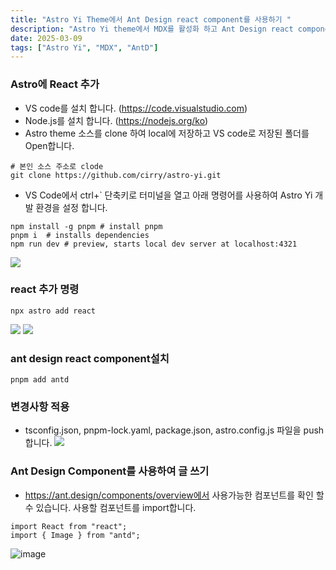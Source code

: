 ```yaml
---
title: "Astro Yi Theme에서 Ant Design react component를 사용하기 "
description: "Astro Yi theme에서 MDX를 활성화 하고 Ant Design react component를 content 작성시 사용하는 방법을 설명합니다.   "
date: 2025-03-09
tags: ["Astro Yi", "MDX", "AntD"]
---
```




### Astro에 React 추가
- VS code를 설치 합니다. (https://code.visualstudio.com)
- Node.js를 설치 합니다. (https://nodejs.org/ko)
- Astro theme 소스를 clone 하여 local에 저장하고 VS code로 저장된 폴더를 Open합니다.
```
# 본인 소스 주소로 clode
git clone https://github.com/cirry/astro-yi.git 
```

- VS Code에서 ctrl+` 단축키로 터미널을 열고 아래 명령어를 사용하여 Astro Yi 개발 환경을 설정 합니다. 
```
npm install -g pnpm # install pnpm
pnpm i  # installs dependencies
npm run dev # preview, starts local dev server at localhost:4321
```
  <Image
    client:load
    width={200}
    height={200}
    src="https://github.com/user-attachments/assets/661de5e4-e560-41b9-af1d-285d3459935f"
  />

### react 추가 명령
```
npx astro add react    
```
<Image
    client:load
    width={200}
    height={200}
    src="https://github.com/user-attachments/assets/46ffe4fc-d633-4b7b-bb91-d0078973e07f"
  /> 
  <Image
    client:load
    width={200}
    height={200}
    src="https://github.com/user-attachments/assets/a3f1be1c-24a2-4758-894d-919f7270c0ba"
  />

### ant design react component설치
```
pnpm add antd
```

### 변경사항 적용
- tsconfig.json, pnpm-lock.yaml, package.json, astro.config.js 파일을 push합니다.
<Image
    client:load
    width={200}
    height={200}
    src="https://github.com/user-attachments/assets/8037fb1c-501d-4d91-abb1-7085e8beed67"
  /> 

### Ant Design Component를 사용하여 글 쓰기
- https://ant.design/components/overview에서 사용가능한 컴포넌트를 확인 할 수 있습니다. 사용할 컴포넌트를 import합니다. 

```
import React from "react";
import { Image } from "antd";
```
  
![image](https://github.com/user-attachments/assets/c3f7eb90-69c8-4b1b-b983-d4d2b4100ebb)


